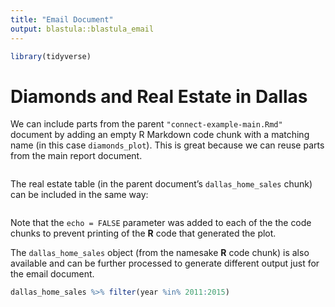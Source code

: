 ```yaml
---
title: "Email Document"
output: blastula::blastula_email
---
```


```r
library(tidyverse)
```

# Diamonds and Real Estate in Dallas

We can include parts from the parent `"connect-example-main.Rmd"` document by adding an empty R Markdown code chunk with a matching name (in this case `diamonds_plot`). This is great because we can reuse parts from the main report document.

```r
```

The real estate table (in the parent document's `dallas_home_sales` chunk) can be included in the same way:

```r
```

Note that the `echo = FALSE` parameter was added to each of the the code chunks to prevent printing of the **R** code that generated the plot.

The `dallas_home_sales` object (from the namesake **R** code chunk) is also available and can be further processed to generate different output just for the email document.

```r
dallas_home_sales %>% filter(year %in% 2011:2015)
```
